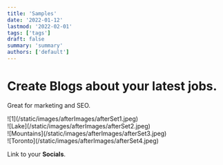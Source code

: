 ```yaml
---
title: 'Samples'
date: '2022-01-12'
lastmod: '2022-02-01'
tags: ['tags']
draft: false
summary: 'summary'
authors: ['default']
---
```


# Create Blogs about your latest jobs.

Great for marketing and SEO.

<div className="-mx-2 flex flex-wrap overflow-hidden xl:-mx-2">
  <div className="my-1 w-full overflow-hidden px-2 xl:my-1 xl:w-1/2 xl:px-2">
    ![1](/static/images/afterImages/afterSet1.jpeg)
  </div>
  <div className="my-1 w-full overflow-hidden px-2 xl:my-1 xl:w-1/2 xl:px-2">
    ![Lake](/static/images/afterImages/afterSet2.jpeg)
  </div>
  <div className="my-1 w-full overflow-hidden px-2 xl:my-1 xl:w-1/2 xl:px-2">
    ![Mountains](/static/images/afterImages/afterSet3.jpeg)
  </div>
  <div className="my-1 w-full overflow-hidden px-2 xl:my-1 xl:w-1/2 xl:px-2">
    ![Toronto](/static/images/afterImages/afterSet4.jpeg)
  </div>
</div>

Link to your **Socials**.
